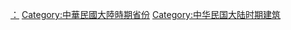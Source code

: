 [[Category:中国各省建筑物|：]]
[[Category:中華民國大陸時期省份|Category:中華民國大陸時期省份]]
[[Category:中华民国大陆时期建筑|Category:中华民国大陆时期建筑]]